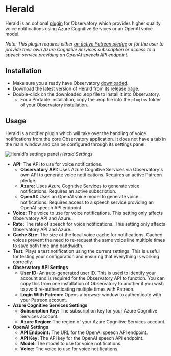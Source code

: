 # Herald

Herald is an optional [plugin](/usage/plugins) for Observatory which provides higher quality voice notifications using Azure Cognitive Services or an OpenAI voice model.

*Note: This plugin requires either [an active Patreon pledge](https://patreon.com/vithigar) or for the user to provide their own Azure Cognitive Services subscription or access to a speech service providing an OpenAI speech API endpoint.*

## Installation

  * Make sure you already have Observatory [downloaded](/release).
  * Download the latest version of Herald from its [release page](/release/herald).
  * Double-click on the downloaded .eop file to install it into Observatory.
    * For a Portable installation, copy the .eop file into the `plugins` folder of your Observatory installation.

## Usage


Herald is a notifier plugin which will take over the handling of voice notifications from the core Observatory application. It does not have a tab in the main window and can be configured through its settings panel.

![Herald's settings panel](/herald-settings.png)
*Herald Settings*

  * **API:** The API to use for voice notifications.
    * **Observatory API:** Uses Azure Cognitive Services via Observatory's own API to generate voice notifications. Requires an active Patreon pledge.
    * **Azure:** Uses Azure Cognitive Services to generate voice notifications. Requires an active subscription.
    * **OpenAI:** Uses an OpenAI voice model to generate voice notifications. Requires access to a speech service providing an OpenAI speech API endpoint.
  * **Voice:** The voice to use for voice notifications. This setting only affects Observatory API and Azure.
  * **Rate:** The rate of speech for voice notifications. This setting only affects Observatory API and Azure.
  * **Cache Size:** The size of the local voice cache for notifications. Cached voices prevent the need to re-request the same voice line multiple times to save both time and bandwidth.
  * **Test:** Plays a test notification using the current settings. This is useful for testing your configuration and ensuring that everything is working correctly.
  * **Observatory API Settings**
    * **User ID:** An auto-generated user ID. This is used to identify your account and is required for the Observatory API to function. You can copy this from one installation of Observatory to another if you wish to avoid re-authenticating multiple times with Patreon.
    * **Login With Patreon:** Opens a browser window to authenticate with your Patreon account.
  * **Azure Cognitive Services Settings**
    * **Subscription Key:** The subscription key for your Azure Cognitive Services account.
    * **Azure Region:** The region of your Azure Cognitive Services account.
  * **OpenAI Settings**
    * **API Endpoint:** The URL for the OpenAI speech API endpoint.
    * **API Key:** The API key for the OpenAI speech API endpoint.
    * **Model:** The model to use for voice notifications.
    * **Voice:** The voice to use for voice notifications.



